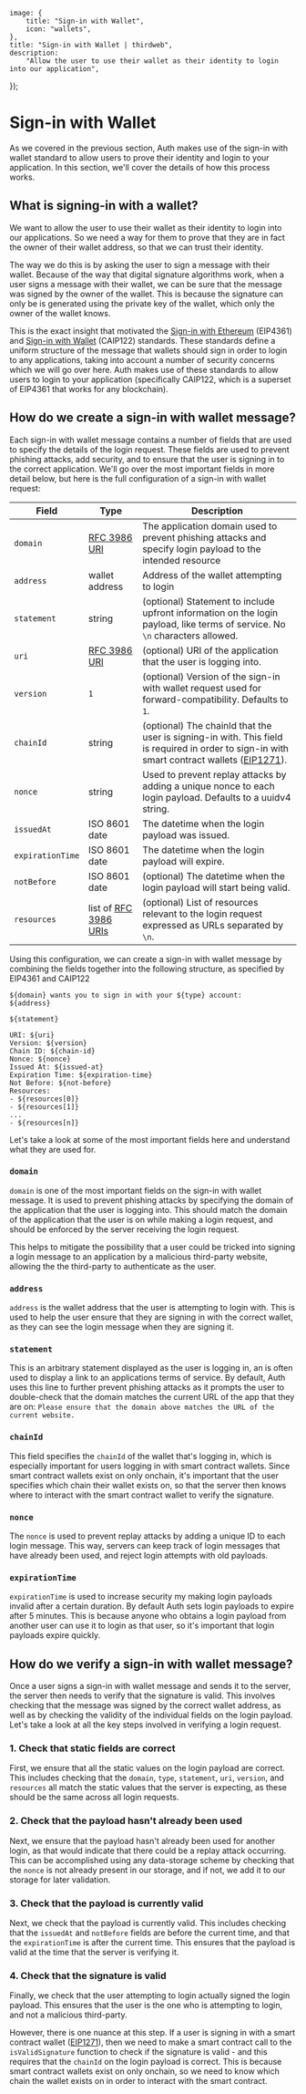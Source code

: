 
	image: {
		title: "Sign-in with Wallet",
		icon: "wallets",
	},
	title: "Sign-in with Wallet | thirdweb",
	description:
		"Allow the user to use their wallet as their identity to login into our application",
});

# Sign-in with Wallet

As we covered in the previous section, Auth makes use of the sign-in with wallet standard to allow users to prove their identity and login to your application. In this section, we'll cover the details of how this process works.

## What is signing-in with a wallet?

We want to allow the user to use their wallet as their identity to login into our applications. So we need a way for them to prove that they are in fact the owner of their wallet address, so that we can trust their identity.

The way we do this is by asking the user to sign a message with their wallet. Because of the way that digital signature algorithms work, when a user signs a message with their wallet, we can be sure that the message was signed by the owner of the wallet. This is because the signature can only be is generated using the private key of the wallet, which only the owner of the wallet knows.

This is the exact insight that motivated the [Sign-in with Ethereum](https://eips.ethereum.org/EIPS/eip-4361) (EIP4361) and [Sign-in with Wallet](https://github.com/ChainAgnostic/CAIPs/blob/master/CAIPs/caip-122.md) (CAIP122) standards. These standards define a uniform structure of the message that wallets should sign in order to login to any applications, taking into account a number of security concerns which we will go over here. Auth makes use of these standards to allow users to login to your application (specifically CAIP122, which is a superset of EIP4361 that works for any blockchain).

## How do we create a sign-in with wallet message?

Each sign-in with wallet message contains a number of fields that are used to specify the details of the login request. These fields are used to prevent phishing attacks, add security, and to ensure that the user is signing in to the correct application. We'll go over the most important fields in more detail below, but here is the full configuration of a sign-in with wallet request:

| Field            | Type                                                            | Description                                                                                                                                                                           |
| ---------------- | --------------------------------------------------------------- | ------------------------------------------------------------------------------------------------------------------------------------------------------------------------------------- |
| `domain`         | [RFC 3986 URI](https://www.rfc-editor.org/rfc/rfc3986)          | The application domain used to prevent phishing attacks and specify login payload to the intended resource                                                                            |
| `address`        | wallet address                                                  | Address of the wallet attempting to login                                                                                                                                             |
| `statement`      | string                                                          | (optional) Statement to include upfront information on the login payload, like terms of service. No `\n` characters allowed.                                                          |
| `uri`            | [RFC 3986 URI](https://www.rfc-editor.org/rfc/rfc3986)          | (optional) URI of the application that the user is logging into.                                                                                                                      |
| `version`        | `1`                                                             | (optional) Version of the sign-in with wallet request used for forward-compatibility. Defaults to `1`.                                                                                |
| `chainId`        | string                                                          | (optional) The chainId that the user is signing-in with. This field is required in order to sign-in with smart contract wallets ([EIP1271](https://eips.ethereum.org/EIPS/eip-1271)). |
| `nonce`          | string                                                          | Used to prevent replay attacks by adding a unique nonce to each login payload. Defaults to a uuidv4 string.                                                                           |
| `issuedAt`       | ISO 8601 date                                                   | The datetime when the login payload was issued.                                                                                                                                       |
| `expirationTime` | ISO 8601 date                                                   | The datetime when the login payload will expire.                                                                                                                                      |
| `notBefore`      | ISO 8601 date                                                   | (optional) The datetime when the login payload will start being valid.                                                                                                                |
| `resources`      | list of [RFC 3986 URIs](https://www.rfc-editor.org/rfc/rfc3986) | (optional) List of resources relevant to the login request expressed as URLs separated by `\n`.                                                                                       |

Using this configuration, we can create a sign-in with wallet message by combining the fields together into the following structure, as specified by EIP4361 and CAIP122

```text
${domain} wants you to sign in with your ${type} account:
${address}

${statement}

URI: ${uri}
Version: ${version}
Chain ID: ${chain-id}
Nonce: ${nonce}
Issued At: ${issued-at}
Expiration Time: ${expiration-time}
Not Before: ${not-before}
Resources:
- ${resources[0]}
- ${resources[1]}
...
- ${resources[n]}
```

Let's take a look at some of the most important fields here and understand what they are used for.

### `domain`

`domain` is one of the most important fields on the sign-in with wallet message. It is used to prevent phishing attacks by specifying the domain of the application that the user is logging into. This should match the domain of the application that the user is on while making a login request, and should be enforced by the server receiving the login request.

This helps to mitigate the possibility that a user could be tricked into signing a login message to an application by a malicious third-party website, allowing the the third-party to authenticate as the user.

### `address`

`address` is the wallet address that the user is attempting to login with. This is used to help the user ensure that they are signing in with the correct wallet, as they can see the login message when they are signing it.

### `statement`

This is an arbitrary statement displayed as the user is logging in, an is often used to display a link to an applications terms of service. By default, Auth uses this line to further prevent phishing attacks as it prompts the user to double-check that the domain matches the current URL of the app that they are on: `Please ensure that the domain above matches the URL of the current website.`

### `chainId`

This field specifies the `chainId` of the wallet that's logging in, which is especially important for users logging in with smart contract wallets. Since smart contract wallets exist on only onchain, it's important that the user specifies which chain their wallet exists on, so that the server then knows where to interact with the smart contract wallet to verify the signature.

### `nonce`

The `nonce` is used to prevent replay attacks by adding a unique ID to each login message. This way, servers can keep track of login messages that have already been used, and reject login attempts with old payloads.

### `expirationTime`

`expirationTime` is used to increase security my making login payloads invalid after a certain duration. By default Auth sets login payloads to expire after 5 minutes. This is because anyone who obtains a login payload from another user can use it to login as that user, so it's important that login payloads expire quickly.

## How do we verify a sign-in with wallet message?

Once a user signs a sign-in with wallet message and sends it to the server, the server then needs to verify that the signature is valid. This involves checking that the message was signed by the correct wallet address, as well as by checking the validity of the individual fields on the login payload. Let's take a look at all the key steps involved in verifying a login request.

### 1. Check that static fields are correct

First, we ensure that all the static values on the login payload are correct. This includes checking that the `domain`, `type`, `statement`, `uri`, `version`, and `resources` all match the static values that the server is expecting, as these should be the same across all login requests.

### 2. Check that the payload hasn't already been used

Next, we ensure that the payload hasn't already been used for another login, as that would indicate that there could be a replay attack occurring. This can be accomplished using any data-storage scheme by checking that the `nonce` is not already present in our storage, and if not, we add it to our storage for later validation.

### 3. Check that the payload is currently valid

Next, we check that the payload is currently valid. This includes checking that the `issuedAt` and `notBefore` fields are before the current time, and that the `expirationTime` is after the current time. This ensures that the payload is valid at the time that the server is verifying it.

### 4. Check that the signature is valid

Finally, we check that the user attempting to login actually signed the login payload. This ensures that the user is the one who is attempting to login, and not a malicious third-party.

However, there is one nuance at this step. If a user is signing in with a smart contract wallet ([EIP1271](https://eips.ethereum.org/EIPS/eip-1271)), then we need to make a smart contract call to the `isValidSignature` function to check if the signature is valid - and this requires that the `chainId` on the login payload is correct. This is because smart contract wallets exist on only onchain, so we need to know which chain the wallet exists on in order to interact with the smart contract.
